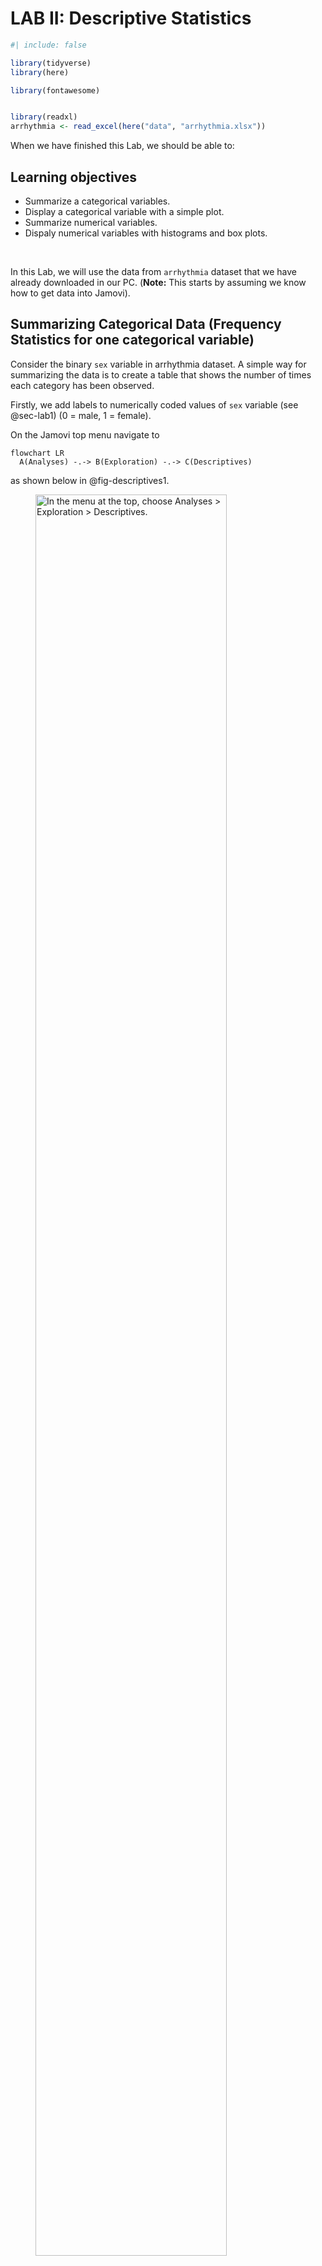 # LAB II: Descriptive Statistics {#sec-lab2}

```r
#| include: false

library(tidyverse)
library(here)

library(fontawesome)


library(readxl)
arrhythmia <- read_excel(here("data", "arrhythmia.xlsx"))
```

When we have finished this Lab, we should be able to:

::: {.callout-caution icon="false"}
## Learning objectives

-   Summarize a categorical variables.
-   Display a categorical variable with a simple plot.
-   Summarize numerical variables.
-   Dispaly numerical variables with histograms and box plots.
:::

 

In this Lab, we will use the data from `arrhythmia` dataset that we have already downloaded in our PC. (**Note:** This starts by assuming we know how to get data into Jamovi).

## Summarizing Categorical Data (Frequency Statistics for one categorical variable)

Consider the binary `sex` variable in arrhythmia dataset. A simple way for summarizing the data is to create a table that shows the number of times each category has been observed.

Firstly, we add labels to numerically coded values of `sex` variable (see @sec-lab1) (0 = male, 1 = female).

On the Jamovi top menu navigate to

```mermaid
flowchart LR
  A(Analyses) -.-> B(Exploration) -.-> C(Descriptives)
```

as shown below in @fig-descriptives1.

![In the menu at the top, choose Analyses \> Exploration ![](images/explor_icon.png){width="35" height="33"} \> Descriptives.](images/descriptives1.png){#fig-descriptives1 width="85%"}

The *Descriptives* dialogue box opens, as shown below @fig-descriptives2:

![The Descriptives dialogue box.](images/descriptives2.png){#fig-descriptives2 width="75%"}

Transfer the `sex` variable from the left-hand pane into the *Variables* pane by highlighting the variable and pressing the **Arrow** Button (![](images/right_arrow.png){width="23" height="21"}). Alternatively, drag and drop the variable. Next, we tick the "**Frequency tables**" box and we also uncheck all the other options of descriptive statistics. We will end up with the following screen (@fig-descriptives4):

![Drag and drop the **sex** variable to Variables pane](images/descriptives4.png){#fig-descriptives4 width="75%"}

The output should look like the following:

![Frequency distribution table of **sex**](images/descriptives5.png){#fig-descriptives5 width="55%"}

The percentage of female patients (55%, 249/452) is larger than the percentage of male patients (45%, 203/452) in our data.

To generate a basic descriptive plot navigate to the *Plots* section and check the **Bar Plot**, as shown below (@fig-descriptives6):

![From the Plots section check the Bar plot](images/descriptives6.png){#fig-descriptives6 width="75%"}

The bar plot produced here presents the absolute frequencies (counts) (@fig-descriptives7).

![The bar plot produced by Jamovi for the binary variable **sex**](images/descriptives7.png){#fig-descriptives7 width=50%}

More descriptive plots are available for all data types using the `surveymv` and `JJStatsPlot` modules.

## Summarizing Numerical Data

From the top menu navigate to:

```mermaid
flowchart LR
  A(Analyses) -.-> B(Exploration) -.-> C(Descriptives)
```

as shown in @fig-descriptives1.

Now, drag and drop the variables `age` and `QRS` into the empty *Variables* box, as shown below (@fig-descriptives8):

![Drag and drop the age and QRS to Variables pane.](images/descriptives8.png){#fig-descriptives8 width="75%"}

Next, we decide how to display our data tables. We have got the following two options:

-   Variables across columns

-   Variables across rows

Let' select variable across columns (the default).

We can now select the relevant descriptive statistics in the *Statistics* section:

![Select the descriptive statistics of interest.](images/descriptives9.png){#fig-descriptives9 width="75%"}

Once we have selected our descriptive statistics, a table will appear in the output window on our right, as shown below (@fig-descriptives10):

![Descriptive statistics for variables **age** and **QRS**](images/descriptives10.png){#fig-descriptives10 width=45%}

For continuous data we can select Histograms, Box Plots, Violin and Data as shown below:

![From the Plots section select Histograms, Box Plots, and Violin plots.](images/descriptives11.png){#fig-descriptives11 width="75%"}

![Histograms of age](images/hist1.png){#fig-hist1 width=55%}

![Violin plot of age](images/violin1.png){#fig-violin1 width=55%}

Age is a symmetrical distribution.

![Histograms of QRS](images/hist2.png){#fig-hist2 width=55%}

![Violin plot of QRS](images/violin2.png){#fig-violin2 width=55%}

QRS is an asymmetrical distribution (the data are skewed to the right).
